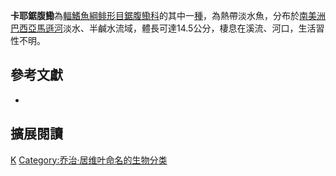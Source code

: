 {{Speciesbox 
| taxon = Pristigaster cayana
| status = NE
| status_system = IUCN3.1
| authority =  [[Cuvier|Cuvier]], 1829
| synonyms = *''Pristigaster cayanus'',Cuvier, 1829
*''Pristigaster lichtensteini'',Jarocki, 1822
*''Pristigaster argenteus'',Schinz, 1822
*''Pristigaster triangularis'',Stark, 1828
}}
'''卡耶鋸腹鰳'''為[[輻鰭魚綱|輻鰭魚綱]][[鲱形目|鲱形目]][[鋸腹鰳科|鋸腹鰳科]]的其中一[[種|種]]，為熱帶淡水魚，分布於[[南美洲|南美洲]][[巴西|巴西]][[亞馬遜河|亞馬遜河]]淡水、半鹹水流域，體長可達14.5公分，棲息在溪流、河口，生活習性不明。

== 參考文獻 ==
*{{FishBase_species|genus=Pristigaster|species=cayana|year=2015|month=10}}

== 擴展閱讀 ==
{{refbegin}}
{{wikispecies-inline|Pristigaster cayana|卡耶鋸腹鰳}}
{{refend}}
{{Taxonbar|from=Q2371796}}

[[Category:鋸腹鰳屬|K]]
[[Category:乔治·居维叶命名的生物分类|Category:乔治·居维叶命名的生物分类]]